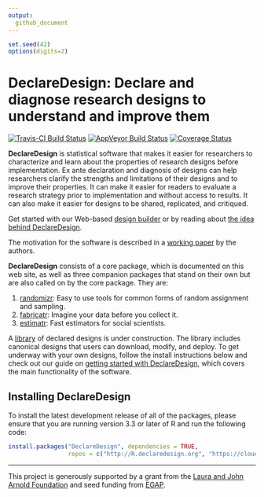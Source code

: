 ```yaml
---
output:
  github_document
---
```


<!-- README.md is generated from README.Rmd. Please edit that file -->

```r
set.seed(42)
options(digits=2)
```

# DeclareDesign: Declare and diagnose research designs to understand and improve them

[![Travis-CI Build Status](https://travis-ci.org/DeclareDesign/DeclareDesign.svg?branch=master)](https://travis-ci.org/DeclareDesign/DeclareDesign)
[![AppVeyor Build Status](https://ci.appveyor.com/api/projects/status/github/DeclareDesign/DeclareDesign?branch=master&svg=true)](https://ci.appveyor.com/project/DeclareDesign/DeclareDesign)
[![Coverage Status](https://coveralls.io/repos/github/DeclareDesign/DeclareDesign/badge.svg?branch=master)](https://coveralls.io/github/DeclareDesign/DeclareDesign?branch=master)

**DeclareDesign** is statistical software that makes it easier for researchers to characterize and learn about the properties of research designs before implementation. Ex ante declaration and diagnosis of designs can help researchers clarify the strengths and limitations of their designs and to improve their properties. It can make it easier for readers to evaluate a research strategy prior to implementation and without access to results. It can also make it easier for designs to be shared, replicated, and critiqued.

Get started with our Web-based [design builder](http://shiny.declaredesign.org/builder/) or by reading about [the idea behind DeclareDesign](articles/idea.html).

The motivation for the software is described in a [working paper](http://declaredesign.org/paper.pdf) by the authors.

**DeclareDesign** consists of a core package, which is documented on this web site, as well as three companion packages that stand on their own but are also called on by the core package. They are:

1. [randomizr](http://randomizr.declaredesign.org): Easy to use tools for common forms of random assignment and sampling.
2. [fabricatr](http://fabricatr.declaredesign.org): Imagine your data before you collect it.
3. [estimatr](http://estimatr.declaredesign.org): Fast estimators for social scientists.

A [library](http://declaredesign.org/articles/design_library.html) of declared designs is under construction. The library includes canonical designs that users can download, modify, and deploy. To get underway with your own designs, follow the install instructions below and check out our guide on [getting started with DeclareDesign](articles/DeclareDesign.html), which covers the main functionality of the software.

## Installing DeclareDesign

To install the latest development release of all of the packages, please ensure that you are running version 3.3 or later of R and run the following code:

```r
install.packages("DeclareDesign", dependencies = TRUE, 
                 repos = c("http://R.declaredesign.org", "https://cloud.r-project.org"))
```

---

This project is generously supported by a grant from the [Laura and John Arnold Foundation](http://www.arnoldfoundation.org) and seed funding from [EGAP](http://egap.org).


